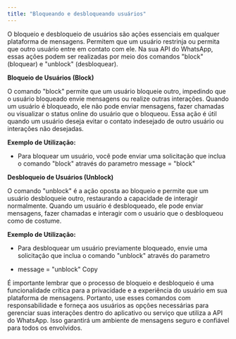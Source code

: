 ```yaml
---
title: "Bloqueando e desbloqueando usuários"
---
```


O bloqueio e desbloqueio de usuários são ações essenciais em qualquer plataforma de mensagens. Permitem que um usuário restrinja ou permita que outro usuário entre em contato com ele. Na sua API do WhatsApp, essas ações podem ser realizadas por meio dos comandos "block" (bloquear) e "unblock" (desbloquear).

**Bloqueio de Usuários (Block)**

O comando "block" permite que um usuário bloqueie outro, impedindo que o usuário bloqueado envie mensagens ou realize outras interações. Quando um usuário é bloqueado, ele não pode enviar mensagens, fazer chamadas ou visualizar o status online do usuário que o bloqueou. Essa ação é útil quando um usuário deseja evitar o contato indesejado de outro usuário ou interações não desejadas.

**Exemplo de Utilização:**

* Para bloquear um usuário, você pode enviar uma solicitação que inclua o comando "block" através do parametro message = "block"

**Desbloqueio de Usuários (Unblock)**

O comando "unblock" é a ação oposta ao bloqueio e permite que um usuário desbloqueie outro, restaurando a capacidade de interagir normalmente. Quando um usuário é desbloqueado, ele pode enviar mensagens, fazer chamadas e interagir com o usuário que o desbloqueou como de costume.

**Exemplo de Utilização:**

* Para desbloquear um usuário previamente bloqueado, envie uma solicitação que inclua o comando "unblock" através do parametro

* message = "unblock"
  Copy

É importante lembrar que o processo de bloqueio e desbloqueio é uma funcionalidade crítica para a privacidade e a experiência do usuário em sua plataforma de mensagens. Portanto, use esses comandos com responsabilidade e forneça aos usuários as opções necessárias para gerenciar suas interações dentro do aplicativo ou serviço que utiliza a API do WhatsApp. Isso garantirá um ambiente de mensagens seguro e confiável para todos os envolvidos.